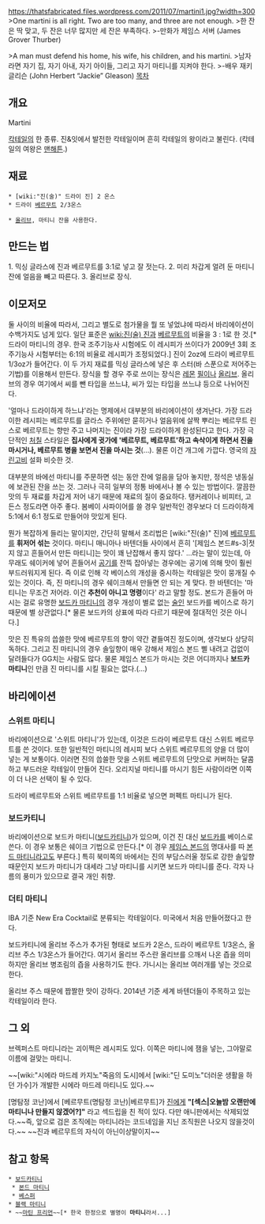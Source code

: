 https://thatsfabricated.files.wordpress.com/2011/07/martini1.jpg?width=300
>One martini is all right. Two are too many, and three are not enough.
>한 잔은 딱 맞고, 두 잔은 너무 많지만 세 잔은 부족하다.
>-만화가 제임스 서버 (James Grover Thurber)

>A man must defend his home, his wife, his children, and his martini.
>남자라면 자기 집, 자기 아내, 자기 아이들, 그리고 자기 마티니를 지켜야 한다.
>-배우 재키 글리슨 (John Herbert “Jackie” Gleason)
[[목차]]
== 개요 ==
Martini

[[칵테일]]의 한 종류. 진&잇에서 발전한 칵테일이며 흔히 칵테일의 왕이라고 불린다. (칵테일의 여왕은 [[맨해튼]].)
== 재료 ==
 * [wiki:"진(술)" 드라이 진] 2 온스
 * 드라이 [[베르무트]] 2/3온스

 * [[올리브]], 마티니 잔을 사용한다.

== 만드는 법 ==
1. 믹싱 글라스에 진과 베르무트를 3:1로 넣고 잘 젓는다.
2. 미리 차갑게 얼려 둔 마티니잔에 얼음을 빼고 따른다.
3. 올리브로 장식.

== 이모저모 ==
둘 사이의 비율에 따라서, 그리고 별도로 첨가물을 뭘 또 넣었냐에 따라서 바리에이션이 수백가지도 넘게 있다. 일단 표준은 [[wiki:진(술) 진]]과 [[베르무트]]의 비율을 3 : 1로 한 것.[*  드라이 마티니의 경우. 한국 조주기능사 시험에도 이 레시피가 쓰이다가 2009년 3회 조주기능사 시험부터는 6:1의 비율로 레시피가 조정되었다.] 진이 2oz에 드라이 베르무트 1/3oz가 들어간다. 이 두 가지 재료를 믹싱 글라스에 넣은 후 스터(바 스푼으로 저어주는 기법)를 이용해서 만든다. 장식을 할 경우 주로 쓰이는 장식은 [[레몬]] [[필]]이나 [[올리브]]. 올리브의 경우 여기에서 씨를 뺀 타입을 쓰느냐, 씨가 있는 타입을 쓰느냐 등으로 나뉘어진다.

'얼마나 드라이하게 하느냐'라는 명제에서 대부분의 바리에이션이 생겨난다. 가장 드라이한 레시피는 베르무트를 글라스 주위에만 묻히거나 얼음위에 살짝 뿌리는 베르무트 린스로 베르무트는 향만 주고 나머지는 진이라 가장 드라이하게 완성된다고 한다. 가장 극단적인 [[윈스턴 처칠|처칠]] 스타일은 '''집사에게 귓가에 '베르무트, 베르무트'하고 속삭이게 하면서 진을 마시거나, 베르무트 병을 보면서 진을 마시는 것'''(…). 물론 이건 개그에 가깝다. 영국의 [[자린고비]] 설화 비슷한 것.

대부분의 바에선 마티니를 주문하면 섞는 동안 잔에 얼음을 담아 놓지만, 정석은 냉동실에 보관된 잔을 쓰는 것. 그러나 극히 일부의 정통 바에서나 볼 수 있는 방법이다. 깔끔한 맛의 두 재료를 차갑게 저어 내기 때문에 재료의 질이 중요하다. 탱커레이나 비피터, 고든스 정도라면 아주 좋다. 봄베이 사파이어를 쓸 경우 일반적인 경우보다 더 드라이하게 5:1에서 6:1 정도로 만들어야 맛있게 된다.

뭔가 복잡하게 들리는 말이지만, 간단히 말해서 조리법은 [wiki:"진(술)" 진]에 [[베르무트]]를 '''휘저어 섞는''' 것이다. 마티니 매니아나 바텐더들 사이에서 흔히 '[제임스 본드#s-3|젓지 않고 흔들어서 만든 마티니]는 맛이 꽤 난잡해서 좋지 않다.' …라는 말이 있는데, 아무래도 쉐이커에 넣어 흔들어서 [[공기]]를 잔뜩 잡아넣는 경우에는 공기에 의해 맛이 훨씬 부드러워지게 된다. 즉 이로 인해 각 베이스의 개성을 중시하는 칵테일은 맛이 뭉개질 수 있는 것이다. 즉, 진 마티니의 경우 쉐이크해서 만들면 안 되는 게 맞다. 한 바텐더는 '마티니는 무조건 저어라. 이건 '''추천이 아니고 명령'''이다' 라고 말할 정도. 본드가 흔들어 마시는 걸로 유명한 [[보드카 마티니]]의 경우 개성이 별로 없는 [[술]]인 보드카를 베이스로 하기 때문에 별 상관없다.[* 물론 보드카의 상표에 따라 다르기 때문에 절대적인 것은 아니다.]

맛은 진 특유의 씁쓸한 맛에 베르무트의 향이 약간 곁들여진 정도이며, 생각보다 상당히 독하다. 그리고 진 마티니의 경우 솔잎향이 매우 강해서 제임스 본드 삘 내려고 겁없이 달려들다가 GG치는 사람도 많다. 물론 제임스 본드가 마시는 것은 어디까지나 '''보드카 마티니'''인 만큼 진 마티니를 시킬 필요는 없다.(…)

== 바리에이션 ==
=== 스위트 마티니 ===
바리에이션으로 '스위트 마티니'가 있는데, 이것은 드라이 베르무트 대신 스위트 베르무트를 쓴 것이다. 또한 일반적인 마티니의 레시피 보다 스위트 베르무트의 양을 더 많이 넣는 게 보통이다. 이러면 진의 씁쓸한 맛을 스위트 베르무트의 단맛으로 커버하는 달콤하고 부드러운 칵테일이 만들어 진다. 오리지널 마티니를 마시기 힘든 사람이라면 이쪽이 더 나은 선택이 될 수 있다.

드라이 베르무트와 스위트 베르무트를 1:1 비율로 넣으면 퍼펙트 마티니가 된다.

=== 보드카티니 ===
바리에이션으로 보드카 마티니([[보드카티니]])가 있으며, 이건 진 대신 [[보드카]]를 베이스로 쓴다. 이 경우 보통은 쉐이크 기법으로 만든다.[* 이 경우 [[제임스 본드]]의 명대사를 따 [[본드 마티니]]라고도 부른다.] 특히 북미쪽의 바에서는 진의 부담스러울 정도로 강한 솔잎향 때문인지 보드카 마티니가 대세라 그냥 마티니를 시키면 보드카 마티니를 준다. 각자 나름의 풍미가 있으므로 결국 개인 취향. 

=== 더티 마티니 ===
IBA 기준 New Era Cocktail로 분류되는 칵테일이다. 미국에서 처음 만들어졌다고 한다.

보드카티니에 올리브 주스가 추가된 형태로 보드카 2온스, 드라이 베르무트 1/3온스, 올리브 주스 1/3온스가 들어간다. 여기서 올리브 주스란 올리브를 으깨서 나온 즙을 의미하지만 올리브 병조림의 즙을 사용하기도 한다. 가니시는 올리브 여러개를 넣는 것으로 한다.

올리브 주스 때문에 짭짤한 맛이 강하다. 2014년 기준 세계 바텐더들이 주목하고 있는 칵테일이라 한다.

== 그 외 ==
브렉퍼스트 마티니라는 괴이쩍은 레시피도 있다. 이쪽은 마티니에 잼을 넣는, 그야말로 이름에 걸맞는 마티니.

~~[wiki:"시에라 마드레 카지노"죽음의 도시]에서 [wiki:"딘 도미노"더러운 생활을 하던 가수]가 개발한 시에라 마드레 마티니도 있다.~~

[명탐정 코난]에서 [베르무트(명탐정 코난)|베르무트]가 [[진(명탐정 코난)|진]]에게 '''"[섹스|오늘밤 오랜만에 마티니나 만들지 않겠어?]"''' 라고 섹드립을 친 적이 있다. 다만 애니판에서는 삭제되었다.~~즉, 앞으로 검은 조직에는 마티니라는 코드네임을 지닌 조직원은 나오지 않을것이다.~~ ~~진과 베르무트의 자식이 아닌이상말이지~~

== 참고 항목 ==
 * [[보드카티니]]
  * [[본드 마티니]]
  * [[베스퍼]]
 * [[블랙 마티니]] 
 * ~~[[마틴 프리먼]]~~[* 한국 한정으로 별명이 '''마티니'''라서...]
